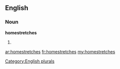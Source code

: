 ==English==

===Noun===
'''homestretches'''

# {{plural of|[[homestretch]]}}

[[Category:English plurals]]

[[ar:homestretches]]
[[fr:homestretches]]
[[my:homestretches]]
